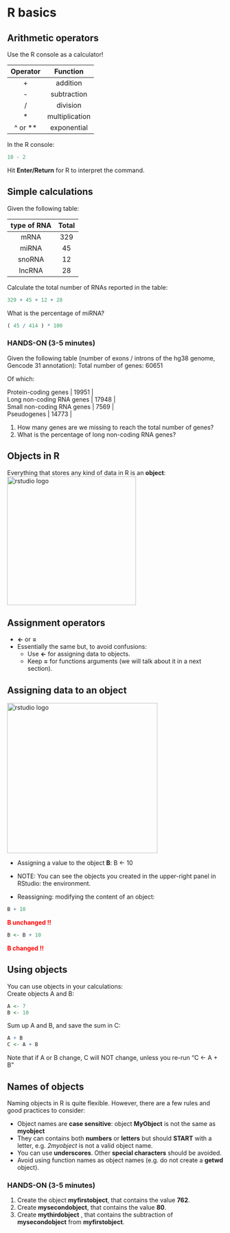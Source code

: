 # R basics

## Arithmetic operators

Use the R console as a calculator!

| Operator  | Function      |
|:--------: |:-------------:|
|     +     | addition      |
|     -     | subtraction   |
|     /     | division      |
|     *     | multiplication|
|  ^ or **  | exponential   |

In the R console:
```r
10 - 2
```
Hit **Enter/Return** for R to interpret the command.

## Simple calculations

Given the following table:

| type of RNA | Total   |
| :---------: |:-------:|
| mRNA        | 329     |
| miRNA       | 45      |
| snoRNA      | 12      |
| lncRNA      | 28      |


Calculate the total number of RNAs reported in the table:
```r
329 + 45 + 12 + 28
```
What is the percentage of miRNA?
```r
( 45 / 414 ) * 100
```

### **HANDS-ON** (3-5 minutes)

Given the following table (number of exons / introns of the hg38 genome, Gencode 31 annotation):
Total number of genes: 60651

Of which:

| Protein-coding genes       | 19951      |
| Long non-coding RNA genes      | 17948      |
| Small non-coding RNA genes      | 7569      |
| Pseudogenes | 14773 |

1. How many genes are we missing to reach the total number of genes?
2. What is the percentage of long non-coding RNA genes?


## Objects in R

Everything that stores any kind of data in R is an **object**:
<br>
<img src="images/objects_box.png" alt="rstudio logo" width="300" align="middle"/>

## Assignment operators

+ **<-** or **=**
+ Essentially the same but, to avoid confusions:
  + Use **<-** for assigning data to objects.
  + Keep **=** for functions arguments (we will talk about it in a next section).

## Assigning data to an object

<img src="images/rsyntax1.png" alt="rstudio logo" width="350"/>

* Assigning a value to the object **B**:
B <- 10

* NOTE: You can see the objects you created in the upper-right panel in RStudio: the environment.

* Reassigning: modifying the content of an object:
```r
B + 10
```

<span style="color:red">**B unchanged !!**</span><br>
```r
B <- B + 10
```

<span style="color:red">**B changed !!**</span><br>

## Using objects

You can use objects in your calculations:
<br>
Create objects A and B:
```r
A <- 7
B <- 10
```

Sum up A and B, and save the sum in C:
```r
A + B
C <- A + B
```

Note that if A or B change, C will NOT change, unless you re-run "C <- A + B"


## Names of objects

Naming objects in R is quite flexible. However, there are a few rules and good practices to consider:

* Object names are **case sensitive**: object **MyObject** is not the same as **myobject**
* They can contains both **numbers** or **letters** but should **START** with a letter, e.g. *2myobject* is not a valid object name.
* You can use **underscores**. Other **special characters** should be avoided.
* Avoid using function names as object names (e.g. do not create a **getwd** object).

### **HANDS-ON** (3-5 minutes)

1. Create the object **myfirstobject**, that contains the value **762**.
2. Create **mysecondobject**, that contains the value **80**.
3. Create **mythirdobject** , that contains the subtraction of **mysecondobject** from **myfirstobject**.
